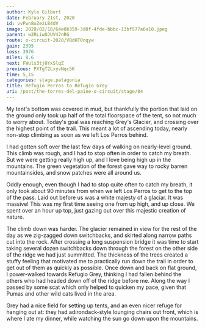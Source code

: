 ```yaml
---
author: Kyle Gilbert
date: February 21st, 2020
id: vvPwn8oZezLB4dV
image: 2020/02/18/64e0b359-3d8f-4fde-bbbc-13bf577a6a10.jpeg
parent: w2RLiwOJUV47nRG
route: o-circuit-2020/VBdHT0nqyw
gain: 2395
loss: 3976
miles: 8.6
next: FWuls3tj0YxSlqZ
previous: PXTgT2LxyvNqc5K
time: 5,15
categories: stage,patagonia
title: Refugio Perros to Refugio Grey
uri: /post/the-torres-del-paine-o-circuit/stage/04
---
```


<Stats />

<Route />

My tent's bottom was covered in mud, but thankfully the portion that laid on the
ground only took up half of the total floorspace of the tent, so not much to
worry about. Today's goal was reaching Grey's Glacier, and crossing over the
highest point of the trail. This meant a lot of ascending today, nearly non-stop
climbing as soon as we left Los Perros behind.

I had gotten soft over the last few days of walking on nearly-level ground. This
climb was rough, and I had to stop often in order to catch my breath. But we
were getting really high up, and I love being high up in the mountains. The
green vegetation of the forest gave way to rocky barren mountainsides, and snow
patches were all around us.

Oddly enough, even though I had to stop quite often to catch my breath, it only
took about 90 minutes from when we left Los Perros to get to the top of the pass.
Laid out before us was a white majesty of a glaciar. It was massive! This was my
first time seeing one from up high, and up close. We spent over an hour up top,
just gazing out over this majestic creation of nature.

The climb down was harder. The glacier remained in view for the rest of the day
as we zig-zagged down switchbacks, and skirted along narrow paths cut into the
rock. After crossing a long suspension bridge it was time to start taking
several dozen switchbacks down through the forest on the other side of the
ridge we had just summitted. The thickness of the trees created a stuffy feeling
that motivated me to practically run down the trail in order to get out of them
as quickly as possible. Once down and back on flat ground, I power-walked
towards Refugio Grey, thinking I had fallen behind the others who had headed
down off of the ridge before me. Along the way I passed by some scat which only
helped to quicken my pace, given that Pumas and other wild cats lived in the
area.

Grey had a nice field for setting up tents, and an even nicer refuge for hanging
out at: they had adirondack-style lounging chairs out front, which is where
I ate my dinner, while watching the sun go down upon the mountains.

